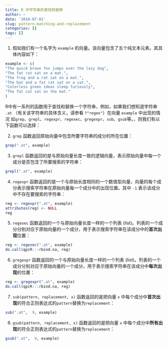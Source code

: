 ```yaml
---
title: R 中字符串的查找和替换
author: ~
date: '2018-07-01'
slug: pattern-matching-and-replacement
categories: []
tags: []
---
```


1. 假如我们有一个名字为 `example` 的向量。该向量包含了五个纯文本元素。其具体内容如下：

```r
example <- c(
"The quick brown fox jumps over the lazy dog",
"The fat rat sat on a mat.",
"The frog and a rat sat on a mat.",
"The bat and a fat rat sat on a cat.",
"Colorless green ideas sleep furiously",
"The fat cat sat on the mat."
)
```

R中有一系列的函数用于查找和替换一个字符串，例如，如果我们想知道字符串 `.at` （有关该字符串的具体含义，请参看 `?"regex"`）在向量 `example` 中出现的情况 如`grep`、`grepl`、`regexpr`、`regexec`、`gregexpr`、`sub`、`gsub`等。，则我们有以下函数可以选择：

2. `grep` 函数返回原始向量中包含所要字符串的成分的所在位置：

```r
grep(".at", example)
```
3. `grepl` 函数返回的是与原始向量长度一致的逻辑向量，表示原始向量中每一个成分是否包含了所要搜索的字符串：

```r
grepl(".at", example)
```
4. `regexpr` 函数返回的是一个与原始长度相同的一个数值型向量，向量的每个成分表示搜索字符串在原始向量每一个成分中的出现位置。其中 `-1` 表示该成分中不存在要搜索的字符串：

```r
reg <- regexpr(".at", example)
attributes(reg) <- NULL
reg
```

5. `regexec` 函数返回的一个与原始向量长度一样的一个列表 (list)。列表的一个成分分别对应于原始向量的一个成分，用于表示搜索字符串在该成分中的**首次出现**位置：

```r
reg <- regexec(".at", example)
do.call(qpcR:::rbind.na, reg)
```

6. `gregexpr` 函数返回的一个与原始向量长度一样的一个列表 (list)。列表的一个成分分别对应于原始向量的一个成分，用于表示搜索字符串在该成分中**每次出现**的位置：

```r
reg <- gregexpr(".at", example)
do.call(qpcR:::rbind.na, reg)
```

7. `sub(pattern, replacement, x)` 函数返回的是把向量 `x` 中每个成分中**首次出现**的符合正则表达式的`pattern`替换为`replacement`：

```r
sub(".at",  9, example)
```

8. `gsub(pattern, replacement, x)` 函数返回的是把向量 `x` 中每个成分中**所有出现**的符合正则表达式的`pattern`替换为`replacement`：

```r
gsub(".at",  9, example)
```